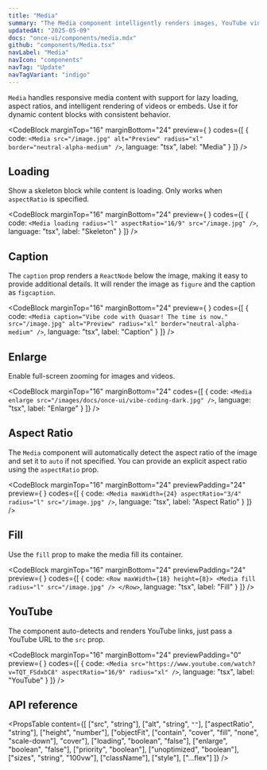 ```yaml
---
title: "Media"
summary: "The Media component intelligently renders images, YouTube videos, or MP4s with optional loading states and fullscreen enlargement support."
updatedAt: "2025-05-09"
docs: "once-ui/components/media.mdx"
github: "components/Media.tsx"
navLabel: "Media"
navIcon: "components"
navTag: "Update"
navTagVariant: "indigo"
---
```


`Media` handles responsive media content with support for lazy loading, aspect ratios, and intelligent rendering of videos or embeds. Use it for dynamic content blocks with consistent behavior.

<CodeBlock
  marginTop="16"
  marginBottom="24"
  preview={
    <Media
      src="/images/docs/once-ui/vibe-coding-light.jpg"
      alt="Preview"
      radius="xl"
      border="neutral-alpha-medium"
    />
  }
  codes={[
    {
      code:
`<Media
    src="/image.jpg"
    alt="Preview"
    radius="xl"
    border="neutral-alpha-medium"
/>`,
      language: "tsx",
      label: "Media"
    }
  ]}
/>

## Loading

Show a skeleton block while content is loading. Only works when `aspectRatio` is specified.

<CodeBlock
  marginTop="16"
  marginBottom="24"
  preview={
    <Media
      loading
      radius="l"
      aspectRatio="16/9"
      src="/images/docs/once-ui/vibe-coding-light.jpg"
    />
  }
  codes={[
    {
      code:
`<Media
    loading
    radius="l"
    aspectRatio="16/9"
    src="/image.jpg"
/>`,
      language: "tsx",
      label: "Skeleton"
    }
  ]}
/>

## Caption

The `caption` prop renders a `ReactNode` below the image, making it easy to provide additional details. It will render the image as `figure` and the caption as `figcaption`.

<CodeBlock
  marginTop="16"
  marginBottom="24"
  preview={
    <Column fillWidth>
      <Media
        caption="Vibe code with Quasar! The time is now."
        src="/images/docs/once-ui/vibe-coding-light.jpg"
        alt="Preview"
        radius="xl"
        border="neutral-alpha-medium"
      />
    </Column>
  }
  codes={[
    {
      code:
`<Media
    caption="Vibe code with Quasar! The time is now."
    src="/image.jpg"
    alt="Preview"
    radius="xl"
    border="neutral-alpha-medium"
/>`,
      language: "tsx",
      label: "Caption"
    }
  ]}
/>

## Enlarge

Enable full-screen zooming for images and videos.

<Media
  enlarge
  radius="l"
  marginTop="16"
  src="/images/docs/once-ui/vibe-coding-light.jpg"
/>

<CodeBlock
  marginTop="16"
  marginBottom="24"
  codes={[
    {
      code:
`<Media
    enlarge
    src="/images/docs/once-ui/vibe-coding-dark.jpg"
/>`,
      language: "tsx",
      label: "Enlarge"
    }
  ]}
/>

## Aspect Ratio

The `Media` component will automatically detect the aspect ratio of the image and set it to `auto` if not specified. You can provide an explicit aspect ratio using the `aspectRatio` prop.

<CodeBlock
  marginTop="16"
  marginBottom="24"
  previewPadding="24"
  preview={
    <Media
      maxWidth={24}
      radius="l"
      aspectRatio="3/4"
      src="/images/docs/once-ui/vibe-coding-light.jpg"
    />
  }
  codes={[
    {
      code:
`<Media
    maxWidth={24}
    aspectRatio="3/4"
    radius="l"
    src="/image.jpg"
/>`,
      language: "tsx",
      label: "Aspect Ratio"
    }
  ]}
/>

## Fill

Use the `fill` prop to make the media fill its container.

<CodeBlock
  marginTop="16"
  marginBottom="24"
  previewPadding="24"
  preview={
    <Row maxWidth={18} height={8}>
      <Media
        fill
        radius="l"
        sizes="240px"
        src="/images/docs/once-ui/vibe-coding-light.jpg"
      />
    </Row>
  }
  codes={[
    {
      code:
`<Row maxWidth={18} height={8}>
    <Media
      fill
      radius="l"
      src="/image.jpg"
    />
</Row>`,
      language: "tsx",
      label: "Fill"
    }
  ]}
/>

## YouTube

The component auto-detects and renders YouTube links, just pass a YouTube URL to the `src` prop.

<CodeBlock
  marginTop="16"
  marginBottom="24"
  previewPadding="0"
  preview={
    <Media
      src="https://www.youtube.com/watch?v=TQT_FSdxbC8"
      aspectRatio="16/9"
      radius="xl"
    />
  }
  codes={[
    {
      code:
`<Media
    src="https://www.youtube.com/watch?v=TQT_FSdxbC8"
    aspectRatio="16/9"
    radius="xl"
/>`,
      language: "tsx",
      label: "YouTube"
    }
  ]}
/>

## API reference

<PropsTable
  content={[
    ["src", "string"],
    ["alt", "string", `""`],
    ["aspectRatio", "string"],
    ["height", "number"],
    ["objectFit", ["contain", "cover", "fill", "none", "scale-down"], "cover"],
    ["loading", "boolean", "false"],
    ["enlarge", "boolean", "false"],
    ["priority", "boolean"],
    ["unoptimized", "boolean"],
    ["sizes", "string", "100vw"],
    ["className"],
    ["style"],
    ["...flex"]
  ]}
/>
